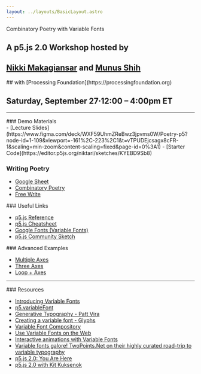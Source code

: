 ```yaml
---
layout: ../layouts/BasicLayout.astro
---
```


<main class="mb-20 flex flex-col gap-8">

<div>Combinatory Poetry with Variable Fonts</div>

<div class="flex flex-col gap-8">

<div>

## A p5.js 2.0 Workshop hosted by

## [Nikki Makagiansar](https://niktari.com) and [Munus Shih](https://munusshih.com)

</div>
<div>
## with [Processing Foundation](https://processingfoundation.org)

## Saturday, September 27⋅12:00 – 4:00pm ET

</div>

</div>
<hr />

<div class="flex flex-col gap-8">
### Demo Materials

<div class="getting-started">
  - [Lecture
  Slides](https://www.figma.com/deck/WXF59UhmZReBwz3jpvms0W/Poetry-p5?node-id=1-109&viewport=-161%2C-223%2C1&t=vTPUDEjcsagx8cFR-1&scaling=min-zoom&content-scaling=fixed&page-id=0%3A1)
  - [Starter Code](https://editor.p5js.org/niktari/sketches/KYEBD9Sb8)
</div>

<div class="flex flex-col gap-2">

### Writing Poetry

- [Google
  Sheet](https://docs.google.com/spreadsheets/d/1YP7WB0xw4WJ3QZ3BbuR2-_iyqPzY-dVN8N-KztHCz-o/edit?usp=sharing)
- [Combinatory Poetry](/poetry)
- [Free Write](/freewrite)

</div>

<div class="flex flex-col gap-2">
### Useful Links

- [p5.js Reference](https://beta.p5js.org/)
- [p5.js Cheatsheet](https://www.figma.com/proto/AVmfDbEHs8UAr9EOx88vUg/Processing-Workshop-2025?page-id=23%3A121&node-id=23-122&viewport=273%2C-89%2C1.49&t=TqgB7sa64QXoob0n-1&scaling=contain&content-scaling=fixed)
- [Google Fonts (Variable Fonts)](https://fonts.google.com/?categoryFilters=Technology:%2FTechnology%2FVariable)
- [p5.js Community Sketch](https://openprocessing.org/curation/89576)

<div class="mt-8 flex flex-col gap-2">
  ### Advanced Examples

- [Multiple Axes](https://editor.p5js.org/munusshih/sketches/LYNlQ1ORn)
- [Three Axes](https://editor.p5js.org/munusshih/sketches/f8eD2f5bh)
- [Loop + Axes](https://editor.p5js.org/munusshih/sketches/Jm4QGFxvg)

</div>

</div>

<hr />

<div class="flex flex-col gap-2 resources">
### Resources

- [Introducing Variable Fonts](https://fonts.google.com/knowledge/introducing_type/introducing_variable_fonts)
- [p5.variableFont](https://github.com/arthurcloche/p5.variableFont)
- [Generative Typography - Patt Vira](https://www.youtube.com/watch?v=eZHclqx2eJY&list=PL0beHPVMklwhDvna8wS-oJXuQO3ZCvDFl)
- [Creating a variable font - Glyphs](https://glyphsapp.com/learn/creating-a-variable-font)
- [Variable Font Compository](https://v-fonts.com/)
- [Use Variable Fonts on the Web](https://abcdinamo.com/news/using-variable-fonts-on-the-web)
- [Interactive animations with Variable Fonts](https://fonts.google.com/knowledge/using_variable_fonts_on_the_web/interactive_animations_with_variable_fonts)
- [Variable fonts galore! TwoPoints.Net on their highly curated road-trip to variable typography](https://www.typeroom.eu/article/variable-fonts-galore-twopointsnet-their-highly-curated-road-trip-variable-typography)
- [p5.js 2.0: You Are Here](https://medium.com/processing-foundation/p5-js-2-0-you-are-here-f827f40519a7)
- [p5.js 2.0 with Kit Kuksenok](https://www.youtube.com/watch?v=1KqQeqZ3R9Y)

</div>

</div>

</main>
